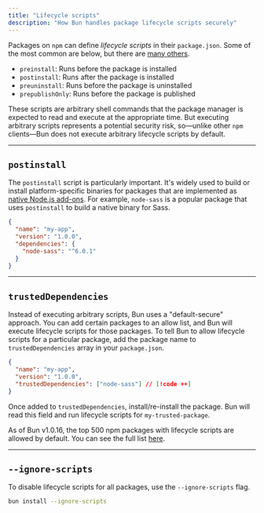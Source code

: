 ---
title: "Lifecycle scripts"
description: "How Bun handles package lifecycle scripts securely"
---

Packages on `npm` can define _lifecycle scripts_ in their `package.json`. Some of the most common are below, but there are [many others](https://docs.npmjs.com/cli/v10/using-npm/scripts).

- `preinstall`: Runs before the package is installed
- `postinstall`: Runs after the package is installed
- `preuninstall`: Runs before the package is uninstalled
- `prepublishOnly`: Runs before the package is published

These scripts are arbitrary shell commands that the package manager is expected to read and execute at the appropriate time. But executing arbitrary scripts represents a potential security risk, so—unlike other `npm` clients—Bun does not execute arbitrary lifecycle scripts by default.

---

## `postinstall`

The `postinstall` script is particularly important. It's widely used to build or install platform-specific binaries for packages that are implemented as [native Node.js add-ons](https://nodejs.org/api/addons.html). For example, `node-sass` is a popular package that uses `postinstall` to build a native binary for Sass.

```json package.json icon="file-json"
{
  "name": "my-app",
  "version": "1.0.0",
  "dependencies": {
    "node-sass": "^6.0.1"
  }
}
```

---

## `trustedDependencies`

Instead of executing arbitrary scripts, Bun uses a "default-secure" approach. You can add certain packages to an allow list, and Bun will execute lifecycle scripts for those packages. To tell Bun to allow lifecycle scripts for a particular package, add the package name to `trustedDependencies` array in your `package.json`.

```json package.json icon="file-json"
{
  "name": "my-app",
  "version": "1.0.0",
  "trustedDependencies": ["node-sass"] // [!code ++]
}
```

Once added to `trustedDependencies`, install/re-install the package. Bun will read this field and run lifecycle scripts for `my-trusted-package`.

As of Bun v1.0.16, the top 500 npm packages with lifecycle scripts are allowed by default. You can see the full list [here](https://github.com/oven-sh/bun/blob/main/src/install/default-trusted-dependencies.txt).

---

## `--ignore-scripts`

To disable lifecycle scripts for all packages, use the `--ignore-scripts` flag.

```bash terminal icon="terminal"
bun install --ignore-scripts
```
